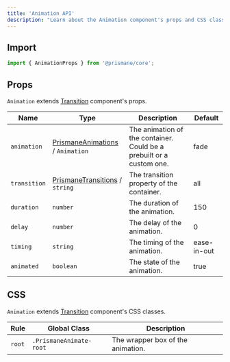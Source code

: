 ---
title: 'Animation API'
description: "Learn about the Animation component's props and CSS classes."
---

## Import

```js
import { AnimationProps } from '@prismane/core';
```

## Props

`Animation` extends [Transition](/docs/components-api/transition-api) component's props.

| Name         | Type                                                                                      | Description                                                          | Default     |
| ------------ | ----------------------------------------------------------------------------------------- | -------------------------------------------------------------------- | ----------- |
| `animation`  | [PrismaneAnimations](/docs/getting-started/globals#prismaneanimations-type) / `Animation` | The animation of the container. Could be a prebuilt or a custom one. | fade        |
| `transition` | [PrismaneTransitions](/docs/getting-started/globals#prismanetransitions-type) / `string`  | The transition property of the container.                            | all         |
| `duration`   | `number`                                                                                  | The duration of the animation.                                       | 150         |
| `delay`      | `number`                                                                                  | The delay of the animation.                                          | 0           |
| `timing`     | `string`                                                                                  | The timing of the animation.                                         | ease-in-out |
| `animated`   | `boolean`                                                                                 | The state of the animation.                                          | true        |

## CSS

`Animation` extends [Transition](/docs/components-api/transition-api) component's CSS classes.

| Rule   | Global Class            | Description                       |
| ------ | ----------------------- | --------------------------------- |
| `root` | `.PrismaneAnimate-root` | The wrapper box of the animation. |
